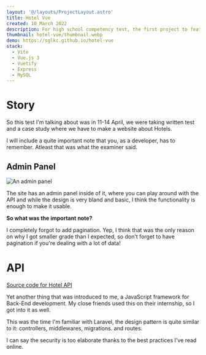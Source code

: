```yaml
---
layout: '@/layouts/ProjectLayout.astro'
title: Hotel Vue
created: 10 March 2022
description: For high school competency test, the first project to feature a REST API
thumbnail: hotel-vue/thumbnail.webp
demo: https://sglkc.github.io/hotel-vue
stack:
  - Vite
  - Vue.js 3
  - Vuetify
  - Express
  - MySQL
---
```


# Story

So this test I'm talking about was in 11-14 April, we were taking written test
and a case study where we have to make a website about Hotels.

I will include a quite important note that you, as a developer, has to remember.
Atleast that was what the examiner said.

## Admin Panel

![An admin panel](/assets/project/hotel-vue/admin.webp)

The site has an admin panel inside of it, where you can play around with the API
and while the design is very bland and basic, I think the functionality is
enough to make it usable.

**So what was the important note?**

I completely forgot to add pagination. Yep, I think that was the only reason on
why I got smaller grade than I expected, so don't forget to have pagination if
you're dealing with a lot of data!

# API

[Source code for Hotel API](https://github.com/sglkc/hotel-api)

Yet another thing that was introduced to me, a JavaScript framework for Back-End
development. My close friends used this on their internship, so I got into it as
well.

This was the time I'm familiar with Laravel, the design pattern is quite similar
to it: controllers, middlewares, migrations. and routes.

I can say the security is too elaborate thanks to the best practices I've read
online.
